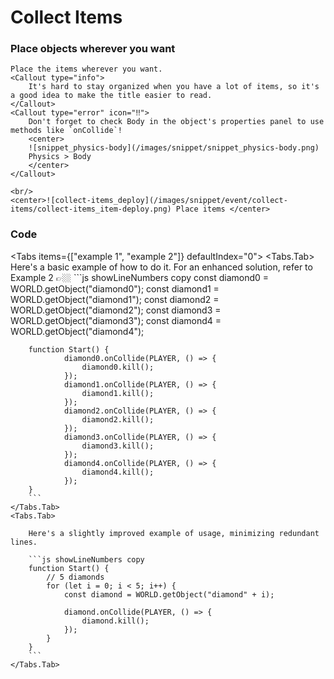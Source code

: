 
# Collect Items

<Steps>

### Place objects wherever you want

    Place the items wherever you want.
    <Callout type="info">
        It's hard to stay organized when you have a lot of items, so it's a good idea to make the title easier to read.
    </Callout>
    <Callout type="error" icon="‼️">
        Don't forget to check Body in the object's properties panel to use methods like `onCollide`!
        <center>
        ![snippet_physics-body](/images/snippet/snippet_physics-body.png)
        Physics > Body
        </center>
    </Callout>

    <br/>
    <center>![collect-items_deploy](/images/snippet/event/collect-items/collect-items_item-deploy.png) Place items </center>

### Code

<Tabs items={["example 1", "example 2"]} defaultIndex="0">
    <Tabs.Tab>
        <Callout type="info">
            Here's a basic example of how to do it. For an enhanced solution, refer to Example 2 👉🏼
        </Callout>
        ```js showLineNumbers copy
        const diamond0 = WORLD.getObject("diamond0");
        const diamond1 = WORLD.getObject("diamond1");
        const diamond2 = WORLD.getObject("diamond2");
        const diamond3 = WORLD.getObject("diamond3");
        const diamond4 = WORLD.getObject("diamond4");

        function Start() {
                diamond0.onCollide(PLAYER, () => {
                    diamond0.kill();
                });
                diamond1.onCollide(PLAYER, () => {
                    diamond1.kill();
                });
                diamond2.onCollide(PLAYER, () => {
                    diamond2.kill();
                });
                diamond3.onCollide(PLAYER, () => {
                    diamond3.kill();
                });
                diamond4.onCollide(PLAYER, () => {
                    diamond4.kill();
                });
        }
        ```
    </Tabs.Tab>
    <Tabs.Tab>

        Here's a slightly improved example of usage, minimizing redundant lines.

        ```js showLineNumbers copy
        function Start() {
            // 5 diamonds
            for (let i = 0; i < 5; i++) {
                const diamond = WORLD.getObject("diamond" + i);

                diamond.onCollide(PLAYER, () => {
                    diamond.kill();
                });
            }
        }
        ```
    </Tabs.Tab>

</Tabs>

</Steps>
